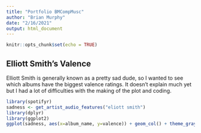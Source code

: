 ```yaml
---
title: "Portfolio BMCompMusc"
author: "Brian Murphy"
date: "2/16/2021"
output: html_document
---
```


```r
knitr::opts_chunk$set(echo = TRUE)
```

## Elliott Smith's Valence
Elliott Smith is generally known as a pretty sad dude, so I wanted to see which albums have the biggest valence ratings. It doesn't explain much yet but I had a lot of difficulties with the making of the plot and coding. 

```r
library(spotifyr)
sadness <- get_artist_audio_features("eliott smith")
library(dplyr)
library(ggplot2) 
ggplot(sadness, aes(x=album_name, y=valence)) + geom_col() + theme_gray() + ggtitle("valence of Elliott Smith's albums")
```

